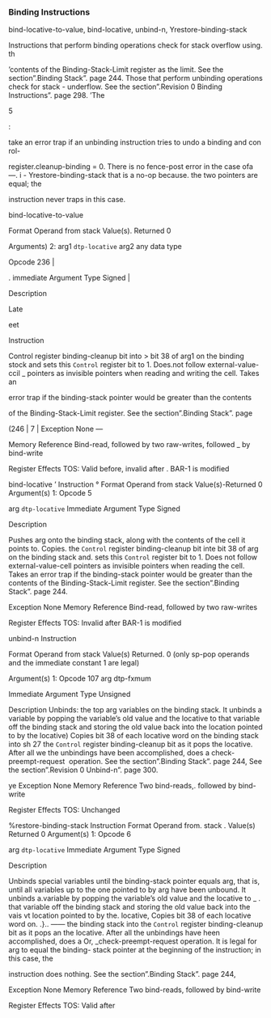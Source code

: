 ### Binding Instructions

bind-locative-to-value, bind-locative, unbind-n, Yrestore-binding-stack

Instructions that perform binding operations check for stack overflow using. th

'contents of the Binding-Stack-Limit register as the limit. See the section".Binding Stack". page 244. Those that perform unbinding operations check for stack - underflow. See the section".Revision 0 Binding Instructions". page 298. 'The

5

:

take an error trap if an unbinding instruction tries to undo a binding and con rol-

register.cleanup-binding = 0. There is no fence-post error in the case ofa ---. i - Yrestore-binding-stack that is a no-op because. the two pointers are equal; the

instruction never traps in this case.

bind-locative-to-value

Format Operand from stack Value(s). Returned 0

Arguments) 2: arg1 `dtp-locative` arg2 any data type

Opcode 236 \|

. immediate Argument Type Signed \|

Description

Late

eet

Instruction

Control register binding-cleanup bit into \> bit 38 of arg1 on the binding stock and sets this `Control` register bit to 1. Does.not follow external-value-ccil \_ pointers as invisible pointers when reading and writing the cell. Takes an

error trap if the binding-stack pointer would be greater than the contents

of the Binding-Stack-Limit register. See the section".Binding Stack". page

(246 \| 7 \| Exception None ---

Memory Reference Bind-read, followed by two raw-writes, followed \_ by bind-write

Register Effects TOS: Valid before, invalid after . BAR-1 is modified

bind-locative ' Instruction ° Format Operand from stack Value(s)-Returned 0 Argument(s) 1: Opcode 5

arg `dtp-locative` Immediate Argument Type Signed

Description

Pushes arg onto the binding stack, along with the contents of the cell it points to. Copies. the `Control` register binding-cleanup bit inte bit 38 of arg on the binding stack and. sets this `Control` register bit to 1. Does not follow external-value-cell pointers as invisible pointers when reading the cell. Takes an error trap if the binding-stack pointer would be greater than the contents of the Binding-Stack-Limit register. See the section".Binding Stack". page 244.

Exception None Memory Reference Bind-read, followed by two raw-writes

Register Effects TOS: Invalid after BAR-1 is modified

unbind-n Instruction

Format Operand from stack Value(s) Returned. 0 (only sp-pop operands and the immediate constant 1 are legal)

Argument(s) 1: Opcode 107 arg dtp-fxmum

Immediate Argument Type Unsigned

Description Unbinds: the top arg variables on the binding stack. It unbinds a variable by popping the variable's old value and the locative to that variable off the binding stack and storing the old value back into the location pointed to by the locative) Copies bit 38 of each locative word on the binding stack into sh 27 the `Control` register binding-cleanup bit as it pops the locative. After all we the unbindings have been accomplished, does a check-preempt-request  operation. See the section".Binding Stack". page 244, See the section".Revision 0 Unbind-n". page 300.

ye Exception None Memory Reference Two bind-reads,. followed by bind-write

Register Effects TOS: Unchanged

%restore-binding-stack Instruction Format Operand from. stack . Value(s) Returned 0 Argument(s) 1: Opcode 6

arg `dtp-locative` Immediate Argument Type Signed

Description

Unbinds special variables until the binding-stack pointer equals arg, that is, until all variables up to the one pointed to by arg have been unbound. It unbinds a.variable by popping the variable's old value and the locative to \_ . that variable off the binding stack and storing the old value back into the vais vt location pointed to by the. locative, Copies bit 38 of each locative word on. .}.. ------ the binding stack into the `Control` register binding-cleanup bit as it pops an the locative. After all the unbindings have heen accomplished, does a Or, \_check-preempt-request operation. It is legal for arg to equal the binding- stack pointer at the beginning of the instruction; in this case, the

instruction does nothing. See the section".Binding Stack". page 244,

Exception None Memory Reference Two bind-reads, followed by bind-write

Register Effects TOS: Valid after
